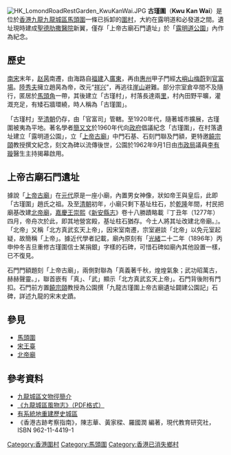 [[File:HK_LomondRoadRestGarden_KwuKanWai.JPG|thumb]]
'''古瑾圍'''（'''Kwu Kan Wai'''）是位於[[香港|香港]][[九龍|九龍]][[九龍城區|九龍城區]][[馬頭圍|馬頭圍]]一條已拆卸的[[香港圍村|圍村]]，大約在露明道和必發道之間。遺址現時建成[[聖德肋撒醫院|聖德肋撒醫院]]新翼，僅存「上帝古廟石門遺址」於「[[露明道公園|露明道公園]]」內作為紀念。

== 歷史 ==
[[南宋|南宋]]末年，[[赵昺|赵昺]]南遷，由海路自[[福建|福建]]入[[廣東|廣東]]，再由[[惠州|惠州]]甲子門經[[大嶼山|大嶼山]][[梅窩|梅蔚]]到[[官富場|官富場]]。[[陸秀夫|陸秀夫]]擁立趙昺為帝，改元“[[祥兴|祥兴]]”，再逃往[[崖山|崖山]]避難。部分宗室倉卒間不及隨行，匿居於[[馬頭角|馬頭角]]一帶，其後建立「古瑾村」，村落長達兩[[里|里]]，村內田野平曠，灌溉充足，有矮石牆環繞，時人稱為「古瑾圍」。

「古瑾村」至[[清朝|清朝]]仍存，由「官富司」管轄。至1920年代，隨著城市擴展，古瑾圍被夷為平地。著名學者[[簡又文|簡又文]]於1960年代向[[港英政府|政府]]倡議紀念「古瑾圍」，在村落遺址建立「露明道公園」，立「[[上帝古廟|上帝古廟]]」中門石基、石刻門聯及門額，更特邀[[饒宗頤|饒宗頤]]教授撰文紀念，刻文為碑以流傳後世，公園於1962年9月1日由[[市政局|市政局]]議員[[李有璇|李有璇]]醫生主持揭幕啟用。

== 上帝古廟石門遺址 ==
據說「[[上帝古廟|上帝古廟]]」在[[元朝|元代]]原是一座小廟，內置男女神像，狀如帝王與皇后，此即「古瑾圍」趙氏之祖。及至[[清朝|清朝]]初年，小廟只剩下基址柱石，於[[乾隆|乾隆]]年間，村民把廟基改建[[北帝廟|北帝廟]]，[[嘉慶|嘉慶]][[王崇熙|王崇熙]]《[[新安縣志|新安縣志]]》卷十八勝蹟略載『丁丑年（1277年）四月，帝舟次於此，即其地營宮殿，基址柱石猶存。今土人將其址改建北帝廟。』。「北帝」又稱「北方真武玄天上帝」，因宋室南遷，宗室避談「北帝」以免元室起疑，故簡稱「上帝」。據近代學者記載，廟內原刻有「[[光緒|光緒]]二十二年（1896年）丙申仲冬吉旦重修古瑾圍信士某捐銀」字樣的石碑，可惜石碑如廟內其他設置一樣，已不復見。

石門門額題刻「上帝古廟」，兩側對聯為「真義著千秋，煌煌氣象；武功昭萬古，赫赫聲靈。」，聯首嵌有「真」、「武」顯示「北方真武玄天上帝」。石門背後附有門扣。石門前方置[[饒宗頤|饒宗頤]]教授為公園撰「九龍古瑾圍上帝古廟遺址闢建公園記」石碑，詳述九龍的宋末史蹟。

== 參見 ==
* [[馬頭圍|馬頭圍]]
* [[宋王臺|宋王臺]]
* [[北帝廟|北帝廟]]

== 參考資料 ==
* [https://web.archive.org/web/20071222072616/http://qcrc.qef.org.hk/webpage/19984196/1/kcheritagetrail.html 九龍城區文物徑簡介]
* [https://web.archive.org/web/20110626052135/http://www.districtcouncils.gov.hk/klc_d/chinese/doc/KCD_Heritage_Txt.pdf 《九龍城區風物志》（PDF格式）]
* [http://www.takungpao.com:82/news/07/02/07/LTA-689509.htm 有系統地重建歷史城區]{{dead link|date=2017年12月 |bot=InternetArchiveBot |fix-attempted=yes }}
* 《香港古跡考察指南》，陳志華、黃家樑、羅國潤 編著，現代教育研究社，ISBN 962-11-4419-1

[[Category:香港圍村|Category:香港圍村]]
[[Category:馬頭圍|Category:馬頭圍]]
[[Category:香港已消失鄉村|Category:香港已消失鄉村]]